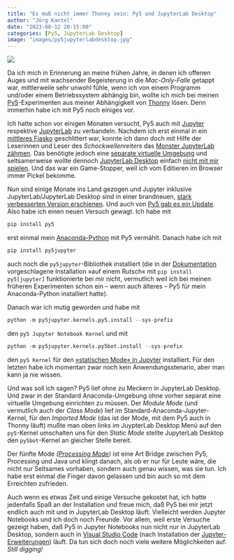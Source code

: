 ```yaml
---
title: "Es muß nicht immer Thonny sein: Py5 und JupyterLab Desktop"
author: "Jörg Kantel"
date: "2023-08-12 20:15:00"
categories: [Py5, JupyterLab Desktop]
image: "images/py5jupyterlabdesktop.jpg"
---
```


[![](images/py5jupyterlabdesktop-b.jpg)](https://www.flickr.com/photos/schockwellenreiter/53110766127/)

Da ich mich in Erinnerung an meine frühen Jahre, in denen ich offenen Auges und mit wachsender Begeisterung in die *Mac-Only-Falle* getappt war, mittlerweile sehr unwohl fühle, wenn ich von einem Programm und/oder einem Betriebssystem abhängig bin, wollte ich mich bei meinen [Py5](http://cognitiones.kantel-chaos-team.de/programmierung/creativecoding/processing/py5.html)-Experimenten aus meiner Abhängigkeit von [Thonny](http://cognitiones.kantel-chaos-team.de/programmierung/python/thonny.html) lösen. Denn immerhin habe ich mit Py5 noch einiges vor.

Ich hatte schon vor einigen Monaten versucht, Py5 auch mit [Jupyter](http://cognitiones.kantel-chaos-team.de/programmierung/python/jupyter.html) respektive [JupyterLab](http://cognitiones.kantel-chaos-team.de/programmierung/python/jupyterlab.html) zu verbandeln. Nachdem ich erst einmal in ein [mittleres Fiasko](http://blog.schockwellenreiter.de/2022/08/2022082302.html) geschlittert war, konnte ich dann doch mit Hilfe der Leserinnen und Leser des *Schockwellenreiters* das [Monster JupyterLab zähmen](http://blog.schockwellenreiter.de/2022/08/2022082601.html). Das benötigte jedoch eine [separate virtuelle Umgebung](http://blog.schockwellenreiter.de/2022/08/2022082801.html) und seltsamerweise wollte dennoch [JupyterLab Desktop](http://cognitiones.kantel-chaos-team.de/programmierung/python/jupyterlabdesktop.html) einfach [nicht mit mir spielen](http://blog.schockwellenreiter.de/2022/08/2022082701.html). Und das war ein Game-Stopper, weil ich vom Editieren im Browser immer Pickel bekomme.

Nun sind einige Monate ins Land gezogen und Jupyter inklusive JupyterLab/JupyterLab Desktop sind in einer brandneuen, [stark verbesserten Version erschienen](https://kantel.github.io/posts/2023060802_jupyterlab_4/). Und auch von [Py5 gab es ein Update](https://kantel.github.io/posts/2023050601_py5_090a0/). Also habe ich einen neuen Versuch gewagt. Ich habe mit

~~~python
pip install py5
~~~

erst einmal mein [Anaconda-Python](http://cognitiones.kantel-chaos-team.de/programmierung/python/anaconda.html) mit Py5 vermählt. Danach habe ich mit

~~~python
pip install py5jupyter
~~~

auch noch die `py5jupyter`-Bibliothek installiert (die in der [Dokumentation](https://py5coding.org/content/install.html) vorgeschlagene Installation »auf einem Rutsch« mit `pip install py5[jupyter]` funktionierte bei mir nicht, vermutlich weil ich bei meinen früheren Experimenten schon ein -- wenn auch älteres -- Py5 für mein Anaconda-Python installiert hatte).

Danach war ich mutig geworden und habe mit

~~~python
python -m py5jupyter.kernels.py5.install --sys-prefix
~~~

den `py5 Jupyter Notebook Kernel` und mit

~~~python
python -m py5jupyter.kernels.py5bot.install --sys-prefix
~~~

den `py5 Kernel` für den [»statischen Mode« in Jupyter](https://py5coding.org/content/py5_modes.html) installiert. Für den letzten habe ich momentan zwar noch kein Anwendungsstenario, aber man kann ja nie wissen.

Und was soll ich sagen? Py5 lief ohne zu Meckern in JupyterLab Desktop. Und zwar in der Standard Anaconda-Umgebung ohne vorher separat eine virtuelle Umgebung einrichten zu müssen. Der *Module Mode* (und vermutlich auch der *Class Mode*) lief im Standard-Anaconda-Jupyter-Kernel, für den *Imported Mode* (das ist der Mode, mit dem Py5 auch in Thonny läuft) mußte man oben links im JuypterLab Desktop Menü auf den `py5`-Kernel umschalten uns für den *Static Mode* stellte JupyterLab Desktop den `py5bot`-Kernel an gleicher Stelle bereit.

Der fünfte Mode *([Processing Mode](https://py5coding.org/content/processing_mode.html))* ist eine Art Bridge zwischen Py5, Processing und Java und klingt danach, als ob er nur für Leute wäre, die nicht nur Seltsames vorhaben, sondern auch genau wissen, was sie tun. Ich habe erst einmal die Finger davon gelassen und bin auch so mit dem Erreichten zufrieden.

Auch wenn es etwas Zeit und einige Versuche gekostet hat, ich hatte jedenfalls Spaß an der Installation und freue mich, daß Py5 bei mir jetzt endlich auch mit und in JupyterLab Desktop läuft. Vielleicht werden Jupyter Notebooks und ich doch noch Freunde. Vor allem, weil erste Versuche gezeigt haben, daß Py5 in Jupyter Notebooks nun nicht nur in JupyterLab Desktop, sondern auch in [Visual Studio Code](http://cognitiones.kantel-chaos-team.de/produktivitaet/visualstudiocode.html) (nach Installation der [Jupyter-Erweiterungen](https://marketplace.visualstudio.com/items?itemName=ms-toolsai.jupyter)) läuft. Da tun sich doch noch viele weitere Möglichkeiten auf. *Still digging!*